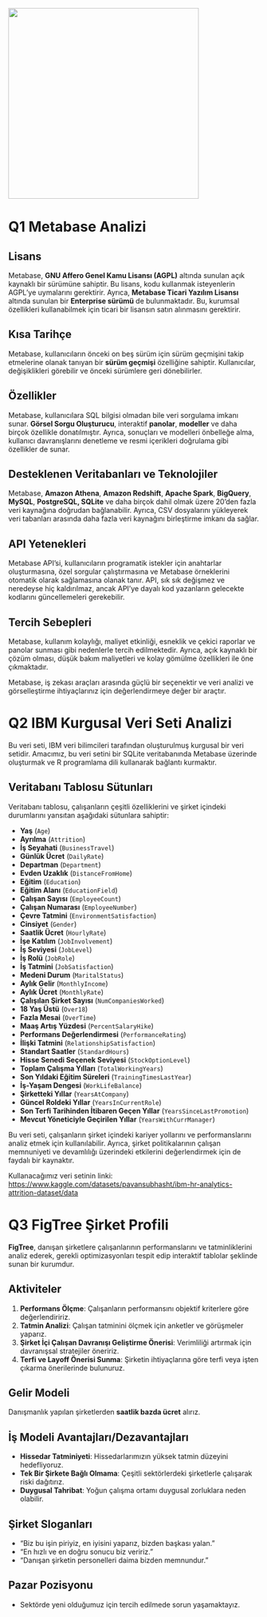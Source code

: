 ![](images/figtree.jpeg){width="382"}

# Q1 Metabase Analizi

## Lisans

Metabase, **GNU Affero Genel Kamu Lisansı (AGPL)** altında sunulan açık kaynaklı bir sürümüne sahiptir. Bu lisans, kodu kullanmak isteyenlerin AGPL'ye uymalarını gerektirir. Ayrıca, **Metabase Ticari Yazılım Lisansı** altında sunulan bir **Enterprise sürümü** de bulunmaktadır. Bu, kurumsal özellikleri kullanabilmek için ticari bir lisansın satın alınmasını gerektirir.

## Kısa Tarihçe

Metabase, kullanıcıların önceki on beş sürüm için sürüm geçmişini takip etmelerine olanak tanıyan bir **sürüm geçmişi** özelliğine sahiptir. Kullanıcılar, değişiklikleri görebilir ve önceki sürümlere geri dönebilirler.

## Özellikler

Metabase, kullanıcılara SQL bilgisi olmadan bile veri sorgulama imkanı sunar. **Görsel Sorgu Oluşturucu**, interaktif **panolar**, **modeller** ve daha birçok özellikle donatılmıştır. Ayrıca, sonuçları ve modelleri önbelleğe alma, kullanıcı davranışlarını denetleme ve resmi içerikleri doğrulama gibi özellikler de sunar.

## Desteklenen Veritabanları ve Teknolojiler

Metabase, **Amazon Athena**, **Amazon Redshift**, **Apache Spark**, **BigQuery**, **MySQL**, **PostgreSQL, SQLite** ve daha birçok dahil olmak üzere 20'den fazla veri kaynağına doğrudan bağlanabilir. Ayrıca, CSV dosyalarını yükleyerek veri tabanları arasında daha fazla veri kaynağını birleştirme imkanı da sağlar.

## API Yetenekleri

Metabase API'si, kullanıcıların programatik istekler için anahtarlar oluşturmasına, özel sorgular çalıştırmasına ve Metabase örneklerini otomatik olarak sağlamasına olanak tanır. API, sık sık değişmez ve neredeyse hiç kaldırılmaz, ancak API'ye dayalı kod yazanların gelecekte kodlarını güncellemeleri gerekebilir.

## Tercih Sebepleri

Metabase, kullanım kolaylığı, maliyet etkinliği, esneklik ve çekici raporlar ve panolar sunması gibi nedenlerle tercih edilmektedir. Ayrıca, açık kaynaklı bir çözüm olması, düşük bakım maliyetleri ve kolay gömülme özellikleri ile öne çıkmaktadır.

Metabase, iş zekası araçları arasında güçlü bir seçenektir ve veri analizi ve görselleştirme ihtiyaçlarınız için değerlendirmeye değer bir araçtır.

# Q2 IBM Kurgusal Veri Seti Analizi

Bu veri seti, IBM veri bilimcileri tarafından oluşturulmuş kurgusal bir veri setidir. Amacımız, bu veri setini bir SQLite veritabanında Metabase üzerinde oluşturmak ve R programlama dili kullanarak bağlantı kurmaktır.

## Veritabanı Tablosu Sütunları

Veritabanı tablosu, çalışanların çeşitli özelliklerini ve şirket içindeki durumlarını yansıtan aşağıdaki sütunlara sahiptir:

-   **Yaş** (`Age`)
-   **Ayrılma** (`Attrition`)
-   **İş Seyahati** (`BusinessTravel`)
-   **Günlük Ücret** (`DailyRate`)
-   **Departman** (`Department`)
-   **Evden Uzaklık** (`DistanceFromHome`)
-   **Eğitim** (`Education`)
-   **Eğitim Alanı** (`EducationField`)
-   **Çalışan Sayısı** (`EmployeeCount`)
-   **Çalışan Numarası** (`EmployeeNumber`)
-   **Çevre Tatmini** (`EnvironmentSatisfaction`)
-   **Cinsiyet** (`Gender`)
-   **Saatlik Ücret** (`HourlyRate`)
-   **İşe Katılım** (`JobInvolvement`)
-   **İş Seviyesi** (`JobLevel`)
-   **İş Rolü** (`JobRole`)
-   **İş Tatmini** (`JobSatisfaction`)
-   **Medeni Durum** (`MaritalStatus`)
-   **Aylık Gelir** (`MonthlyIncome`)
-   **Aylık Ücret** (`MonthlyRate`)
-   **Çalışılan Şirket Sayısı** (`NumCompaniesWorked`)
-   **18 Yaş Üstü** (`Over18`)
-   **Fazla Mesai** (`OverTime`)
-   **Maaş Artış Yüzdesi** (`PercentSalaryHike`)
-   **Performans Değerlendirmesi** (`PerformanceRating`)
-   **İlişki Tatmini** (`RelationshipSatisfaction`)
-   **Standart Saatler** (`StandardHours`)
-   **Hisse Senedi Seçenek Seviyesi** (`StockOptionLevel`)
-   **Toplam Çalışma Yılları** (`TotalWorkingYears`)
-   **Son Yıldaki Eğitim Süreleri** (`TrainingTimesLastYear`)
-   **İş-Yaşam Dengesi** (`WorkLifeBalance`)
-   **Şirketteki Yıllar** (`YearsAtCompany`)
-   **Güncel Roldeki Yıllar** (`YearsInCurrentRole`)
-   **Son Terfi Tarihinden İtibaren Geçen Yıllar** (`YearsSinceLastPromotion`)
-   **Mevcut Yöneticiyle Geçirilen Yıllar** (`YearsWithCurrManager`)

Bu veri seti, çalışanların şirket içindeki kariyer yollarını ve performanslarını analiz etmek için kullanılabilir. Ayrıca, şirket politikalarının çalışan memnuniyeti ve devamlılığı üzerindeki etkilerini değerlendirmek için de faydalı bir kaynaktır.

Kullanacağımız veri setinin linki: <https://www.kaggle.com/datasets/pavansubhasht/ibm-hr-analytics-attrition-dataset/data>

# Q3 FigTree Şirket Profili

**FigTree**, danışan şirketlere çalışanlarının performanslarını ve tatminliklerini analiz ederek, gerekli optimizasyonları tespit edip interaktif tablolar şeklinde sunan bir kurumdur.

## Aktiviteler

1.  **Performans Ölçme**: Çalışanların performansını objektif kriterlere göre değerlendiririz.
2.  **Tatmin Analizi**: Çalışan tatminini ölçmek için anketler ve görüşmeler yaparız.
3.  **Şirket İçi Çalışan Davranışı Geliştirme Önerisi**: Verimliliği artırmak için davranışsal stratejiler öneririz.
4.  **Terfi ve Layoff Önerisi Sunma**: Şirketin ihtiyaçlarına göre terfi veya işten çıkarma önerilerinde bulunuruz.

## Gelir Modeli

Danışmanlık yapılan şirketlerden **saatlik bazda ücret** alırız.

## İş Modeli Avantajları/Dezavantajları

-   **Hissedar Tatminiyeti**: Hissedarlarımızın yüksek tatmin düzeyini hedefliyoruz.
-   **Tek Bir Şirkete Bağlı Olmama**: Çeşitli sektörlerdeki şirketlerle çalışarak riski dağıtırız.
-   **Duygusal Tahribat**: Yoğun çalışma ortamı duygusal zorluklara neden olabilir.

## Şirket Sloganları

-   "Biz bu işin piriyiz, en iyisini yaparız, bizden başkası yalan."
-   "En hızlı ve en doğru sonucu biz veririz."
-   "Danışan şirketin personelleri daima bizden memnundur."

## Pazar Pozisyonu

-   Sektörde yeni olduğumuz için tercih edilmede sorun yaşamaktayız.
